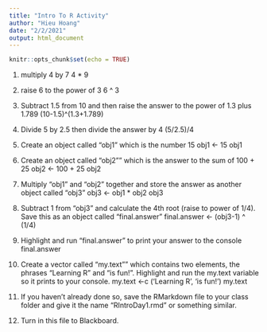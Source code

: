 ---
title: "Intro To R Activity"
author: "Hieu Hoang"
date: "2/2/2021"
output: html_document
---

```{r setup, include=FALSE}
knitr::opts_chunk$set(echo = TRUE)
```

1. multiply 4 by 7
4 * 9

2. raise 6 to the power of 3
6 ^ 3

3. Subtract 1.5 from 10 and then raise the answer to the power of 1.3 plus 1.789
(10-1.5)^(1.3+1.789)

4. Divide 5 by 2.5 then divide the answer by 4
(5/2.5)/4

5. Create an object called “obj1” which is the number 15
obj1 <- 15
obj1

6. Create an object called “obj2”" which is the answer to the sum of 100 + 25
obj2 <- 100 + 25
obj2

7. Multiply “obj1” and “obj2” together and store the answer as another object called “obj3”
obj3 <- obj1 * obj2
obj3

8. Subtract 1 from “obj3” and calculate the 4th root (raise to power of 1/4). Save this as an object called “final.answer”
final.answer <- (obj3-1) ^ (1/4)


9. Highlight and run “final.answer” to print your answer to the console
final.answer

10. Create a vector called “my.text”" which contains two elements, the phrases “Learning R” and “is fun!”. Highlight and run the my.text variable so it prints to your console.
my.text <-c ('Learning R', 'is fun!')
my.text

11. If you haven’t already done so, save the RMarkdown file to your class folder and give it the name “RIntroDay1.rmd” or something similar.


12. Turn in this file to Blackboard. 
```{r}

```
